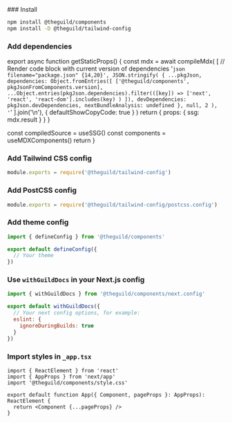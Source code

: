 

<Steps>
### Install

```sh npm2yarn
npm install @theguild/components
npm install -D @theguild/tailwind-config
```

### Add dependencies

export async function getStaticProps() {
  const mdx = await compileMdx(
    [
      // Render code block with current version of dependencies
      '```json filename="package.json" {14,20}',
      JSON.stringify(
        {
          ...pkgJson,
          dependencies: Object.fromEntries([
            ['@theguild/components', pkgJsonFromComponents.version],
            ...Object.entries(pkgJson.dependencies).filter(([key]) =>
              ['next', 'react', 'react-dom'].includes(key)
            )
          ]),
          devDependencies: pkgJson.devDependencies,
          nextBundleAnalysis: undefined
        },
        null,
        2
      ),
      '```'
    ].join('\n'),
    { defaultShowCopyCode: true }
  )
  return {
    props: {
      ssg: mdx.result
    }
  }
}

  const compiledSource = useSSG()
  const components = useMDXComponents()
  return <MDXRemote compiledSource={compiledSource} components={components} />
}

<Dependencies />

### Add Tailwind CSS config

```js filename="tailwind.config.cjs"
module.exports = require('@theguild/tailwind-config')
```

### Add PostCSS config

```js filename="postcss.config.cjs"
module.exports = require('@theguild/tailwind-config/postcss.config')
```

### Add theme config

```ts filename="theme.config.tsx"
import { defineConfig } from '@theguild/components'

export default defineConfig({
  // Your theme
})
```

### Use `withGuildDocs` in your Next.js config

```js filename="next.config.mjs" /withGuildDocs/
import { withGuildDocs } from '@theguild/components/next.config'

export default withGuildDocs({
  // Your next config options, for example:
  eslint: {
    ignoreDuringBuilds: true
  }
})
```

### Import styles in `_app.tsx`

```tsx filename="src/pages/_app.tsx" {3}
import { ReactElement } from 'react'
import { AppProps } from 'next/app'
import '@theguild/components/style.css'

export default function App({ Component, pageProps }: AppProps): ReactElement {
  return <Component {...pageProps} />
}
```
</Steps>
